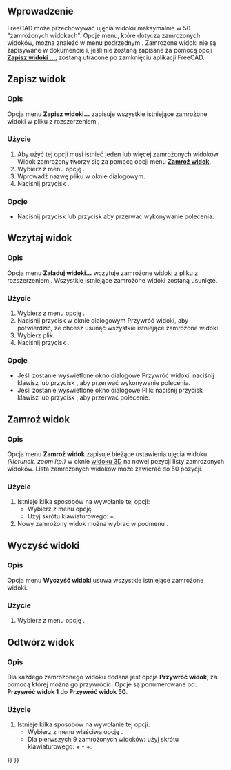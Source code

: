 <languages/>

{{Docnav/pl
|[[Std_RecallWorkingView/pl|Odtwórz zachowany widok]]
|[[Std_DrawStyle/pl|Styl Kreślenia]]
|[[Std_View_Menu/pl|Std: Menu Widok]]
|IconL=Std_ViewRotateRight.svg
|IconR=Std_DrawStyle.svg
|IconC=Freecad.svg
}}

{{GuiCommand/pl
|Name=Std FreezeViews
|Name/pl=Std: Zamroź widok
|MenuLocation=Widok → Zamroź widok → ...
|Workbenches=Wszystkie
|SeeAlso=[[Std_StoreWorkingView/pl|Zachowaj widok]], [[Std_RecallWorkingView/pl|Odtwórz widok]],[[Std_ViewIvIssueCamPos/pl|Ustaw ujęcie widoku]]
}}

<span id="Introduction"></span>
==Wprowadzenie==

FreeCAD może przechowywać ujęcia widoku maksymalnie w 50 "zamrożonych widokach". Opcje menu, które dotyczą zamrożonych widoków, można znaleźć w menu podrzędnym {{MenuCommand|Widok → Zamroź widok}}. Zamrożone widoki nie są zapisywane w dokumencie i, jeśli nie zostaną zapisane za pomocą opcji '''[[#Zapisz_widok|Zapisz widoki ...]]''', zostaną utracone po zamknięciu aplikacji FreeCAD.

<span id="Save_views"></span>
==Zapisz widok==

<span id="Description"></span>
===Opis===

Opcja menu '''Zapisz widoki...''' zapisuje wszystkie istniejące zamrożone widoki w pliku z rozszerzeniem {{FileName|*.cam}}.

<span id="Usage"></span>
===Użycie===

# Aby użyć tej opcji musi istnieć jeden lub więcej zamrożonych widoków. Widok zamrożony tworzy się za pomocą opcji menu '''[[#Zamro.C5.BA_widok|Zamroź widok]]'''.
# Wybierz z menu opcję {{MenuCommand|Widok → Zamroź widok → Zapisz widoki ...}}.
# Wprowadź nazwę pliku w oknie dialogowym.
# Naciśnij przycisk {{Button|Zapisz}}.

<span id="Options"></span>
===Opcje===

* Naciśnij przycisk {{KEY|Esc}} lub przycisk {{Button|Anuluj}} aby przerwać wykonywanie polecenia.

<span id="Load_views"></span>
==Wczytaj widok==

<span id="Description"></span>
===Opis===

Opcja menu '''Załaduj widoki...''' wczytuje zamrożone widoki z pliku z rozszerzeniem {{FileName|*.cam}}. Wszystkie istniejące zamrożone widoki zostaną usunięte.

<span id="Usage"></span>
===Użycie===

# Wybierz z menu opcję {{MenuCommand|Widok → Zamroź widok → Załaduj widoki ...}}.
# Naciśnij przycisk {{Button|Tak}} w oknie dialogowym Przywróć widoki, aby potwierdzić, że chcesz usunąć wszystkie istniejące zamrożone widoki.
# Wybierz plik.
# Naciśnij przycisk {{Button|Otwórz}}.

<span id="Options"></span>
===Opcje===

* Jeśli zostanie wyświetlone okno dialogowe Przywróć widoki: naciśnij klawisz {{KEY|Esc}} lub przycisk {{Button|Nie}}, aby przerwać wykonywanie polecenia.
* Jeśli zostanie wyświetlone okno dialogowe Plik: naciśnij przycisk klawisz {{KEY|Esc}} lub przycisk {{Button|Anuluj}}, aby przerwać polecenie.

<span id="Freeze_view"></span>
==Zamroź widok==

<span id="Description"></span>
===Opis===

Opcja menu '''Zamroź widok''' zapisuje bieżące ustawienia ujęcia widoku ''(kierunek, zoom itp.)'' w oknie [[3D_view/pl|widoku 3D]] na nowej pozycji listy zamrożonych widoków. Lista zamrożonych widoków może zawierać do 50 pozycji.

<span id="Usage"></span>
===Użycie===

# Istnieje kilka sposobów na wywołanie tej opcji:
#* Wybierz z menu opcję {{MenuCommand|Widok → Zamroź widok → Zamroź widok}}.
#* Użyj skrótu klawiaturowego: {{KEY|Shift}}+{{KEY|F}}.
# Nowy zamrożony widok można wybrać w podmenu {{MenuCommand|Widok → Zamroź widok}}.

<span id="Clear_views"></span>
==Wyczyść widoki==

<span id="Description"></span>
===Opis===

Opcja menu '''Wyczyść widoki''' usuwa wszystkie istniejące zamrożone widoki.

<span id="Usage"></span>
===Użycie===

# Wybierz z menu opcję {{MenuCommand|Widok → Zamroź widok → Wyczyść widoki}}.

<span id="Restore_view"></span>
==Odtwórz widok==

<span id="Description"></span>
===Opis===

Dla każdego zamrożonego widoku dodana jest opcja '''Przywróć widok''', za pomocą której można go przywrócić. Opcje są ponumerowane od: '''Przywróć widok 1''' do '''Przywróć widok 50'''.

<span id="Usage"></span>
===Użycie===

# Istnieje kilka sposobów na wywołanie tej opcji:
#* Wybierz z menu właściwą opcję {{MenuCommand|Widok → Zamroź widok → Załąduj widoki ...}}.
#* Dla pierwszych 9 zamrożonych widoków: użyj skrótu klawiaturowego: {{KEY|Ctrl}}+{{KEY|1}} - {{KEY|Ctrl}}+{{KEY|9}}.


{{Docnav/pl
|[[Std_RecallWorkingView/pl|Odtwórz zachowany widok]]
|[[Std_DrawStyle/pl|Styl Kreślenia]]
|[[Std_View_Menu/pl|Std: Menu Widok]]
|IconL=Std_ViewRotateRight.svg
|IconR=Std_DrawStyle.svg
|IconC=Freecad.svg
}}

{{Std_Base_navi{{#translation:}}}}
{{Userdocnavi{{#translation:}}}}